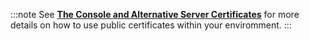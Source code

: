 :::note
See [**The Console and Alternative Server Certificates**](/docs/reference/30-configuration/console.mdx)
for more details on how to use public certificates within your enviromment.
:::